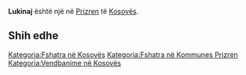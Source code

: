 {{Fshat në 
 | Emri                = Lukinaj
 | EmriAlt                = 
 | NAME_SHORT_FORM=      
 | NAME_GENERIC=      
 | NAME_SORT_NAME_RO=      LUKINAJ
 | FULL_NAME_RO = Lukinaj
 | FULL_NAME_ND_RO=Lukinaj
 | SORT_NAME_RG=LUKINAJ
 | FULL_NAME_RG=Lukinaj
 | FULL_NAME_ND_RG=Lukinaj
 | SRP_NAME_SHORT_FORM=      
 | SRP_NAME_GENERIC=      
 | SRP_NAME_SORT_NAME_RO=      
 | SRP_FULL_NAME_RO = 
 | SRP_FULL_NAME_ND_RO=
 | SRP_SORT_NAME_RG=
 | SRP_FULL_NAME_RG=
 | SRP_FULL_NAME_ND_RG=
 | Emri (Rasa dhanore) = 
 | Figura              = 
 | Shteti              = Kosovo
 | Komuna              = Prizren
 | Kodi postar         = 
 | Sipërfaqja          = 

 | Popullsia           = 

 | Regj. i popullsisë  = 
 | Dend. e popullsisë  = 
 | Faqja zyrtare       = 
 <!--- Koordinatat ----> 
 | Gjerësia            = 42.294167
 | Gjatësia            = 20.615278
 | Lartësia            = 
}}
'''Lukinaj''' është një [[]] në [[Prizren]] të [[Kosovës]].

<!-- == Gjeografia == -->
<!-- == Historia == -->
<!-- == Demografia == -->
== Shih edhe ==
{{Komuna Prizren}}
{{Kosovo-Administrata-Cung}}

[[Kategoria:Fshatra në Kosovës]]
[[Kategoria:Fshatra në Kommunes Prizren]]
[[Kategoria:Vendbanime në Kosovës]]